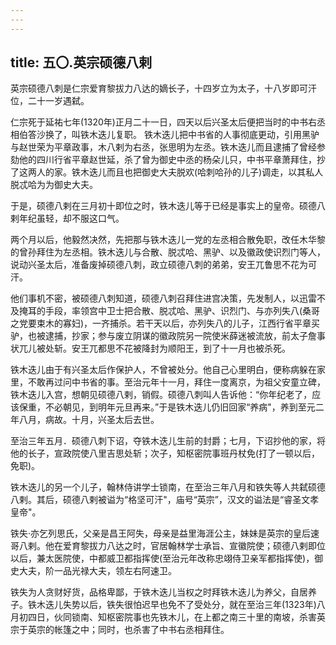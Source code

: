 ```yaml
---
---
---
```

title: 五〇.英宗硕德八剌
---



英宗硕德八刺是仁宗爱育黎拔力八达的嫡长子，十四岁立为太子，十八岁即可汗位，二十一岁遇弑。

仁宗死于延祐七年(1320年)正月二十一日，四天以后兴圣太后便把当时的中书右丞相伯答沙换了，叫铁木迭儿复职。 铁木迭儿把中书省的人事彻底更动，引用黑驴与赵世荣为平章政事，木八剌为右丞，张思明为左丞。铁木迭儿而且逮捕了曾经参劾他的四川行省平章赵世延，杀了曾为御史中丞的杨朵儿只，中书平章萧拜住，抄了这两人的家。铁木迭儿而且也把御史大夫脱欢(哈刺哈孙的儿子)调走，以其私人脱忒哈为为御史大夫。

于是，硕德八剌在三月初十即位之时，铁木迭儿等于已经是事实上的皇帝。硕德八剌年纪虽轻，却不服这口气。

两个月以后，他毅然决然，先把那与铁木迭儿一党的左丞相合散免职，改任木华黎的曾孙拜住为左丞相。铁木迭儿与合散、脱忒哈、黑驴、以及徽政使识烈门等人，说动兴圣太后，准备废掉硕德八刺，政立硕德八刺的弟弟，安王兀鲁思不花为可汗。

他们事机不密，被硕德八刺知道，硕德八刺召拜住进宫决策，先发制人，以迅雷不及掩耳的手段，率领宫中卫士把合散、脱忒哈、黑驴、识烈门、与亦列失八(桑哥之党要束木的寡妇)，一齐捕杀。若干天以后，亦列失八的儿子，江西行省平章买驴，也被逮捕，抄家；参与废立阴谋的徽政院另一院使米薛迷被流放，前太子詹事状兀儿被处斩。安王兀都思不花被降封为顺阳王，到了十一月也被杀死。

铁木迭儿由于有兴圣太后作保护人，不曾被处分。他自己心里明白，便称病躲在家里，不敢再过问中书省的事。至治元年十一月，拜住一度离京，为祖父安童立碑，铁木迭儿入宫，想朝见硕德八剌，销假。硕德八刺叫人告诉他：“你年纪老了，应该保重，不必朝见，到明年元旦再来。”于是铁木迭儿仍旧回家“养病"，养到至元二年八月，病故。十月，兴圣太后去世。

至治三年五月．硕德八刺下诏，夺铁木迭儿生前的封爵；七月，下诏抄他的家，将他的长子，宣政院使八里吉思处斩；次子，知枢密院事班丹杖免(打了一顿以后，免职)。

铁木迭儿的另一个儿子，翰林侍讲学士锁南，在至治三年八月和铁失等人共弑硕德八剌。其后，硕德八剌被谥为“格坚可汗"，庙号“英宗”，汉文的谥法是“睿圣文孝皇帝"。

铁失·亦乞列思氏，父亲是昌王阿失，母亲是益里海涯公主，妹妹是英宗的皇后速哥八剌。他在爱育黎拔力八达之时，官居翰林学士承旨、宣徽院使；硕德八剌即位以后，兼太医院使，中都威卫都指挥使(至治元年改称忠翊侍卫亲军都指挥使)，御史大夫，阶一品光禄大夫，领左右阿速卫。

铁失为人贪财好货，品格卑鄙，于铁木迭儿当权之时拜铁木迭儿为养父，自居养子。铁木迭儿失势以后，铁失很怕迟早也免不了受处分，就在至治三年(1323年)八月初四日，伙同锁南、知枢密院事也先铁木儿，在上都之南三十里的南坡，杀害英宗于英宗的帐篷之中；同时，也杀害了中书右丞相拜住。